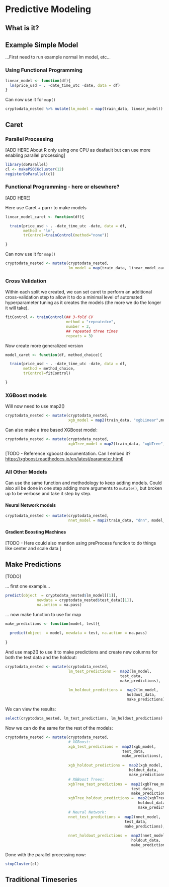 # Predictive Modeling {#predictive-modeling}

## What is it?

<!-- [TODO - Here talk about how models are meant to give us a simpler version of the world that we can extrapolate the information we need out of, but most models don't expect to be perfect so our job is to understand the expected levels of accuracy and put them to the test before we actually make any conclusive descision... edit and add] -->

## Example Simple Model

...First need to run example normal lm model, etc...

### Using Functional Programming

```r
linear_model <- function(df){
  lm(price_usd ~ . -date_time_utc -date, data = df)
}
```

Can now use it for `map()`

```r
cryptodata_nested %>% mutate(lm_model = map(train_data, linear_model))
```

## Caret

### Parallel Processing

[ADD HERE About R only using one CPU as deafault but can use more enabling parallel processing]

```r
library(doParallel)
cl <- makePSOCKcluster(12)
registerDoParallel(cl)
```

### Functional Programming - here or elsewhere?

[ADD HERE]

Here use Caret + purrr to make models

```r
linear_model_caret <- function(df){

  train(price_usd ~ . -date_time_utc -date, data = df,
        method = 'lm',
        trControl=trainControl(method="none"))

}
```

Can now use it for `map()`

```r
cryptodata_nested <- mutate(cryptodata_nested, 
                            lm_model = map(train_data, linear_model_caret))
```

### Cross Validation

Within each split we created, we can set caret to perform an additional cross-validation step to allow it to do a minimal level of automated hyperparameter tuning as it creates the models (the more we do the longer it will take).

```r
fitControl <- trainControl(## 3-fold CV
                           method = "repeatedcv",
                           number = 3,
                           ## repeated three times
                           repeats = 3)
```

<!-- [TODO - here need to explain "method" options like I did in the high-level version (use those images)] -->

Now create more generalized version

```r
model_caret <- function(df, method_choice){

  train(price_usd ~ . -date_time_utc -date, data = df,
        method = method_choice,
        trControl=fitControl)

}
```

### XGBoost models

Will now need to use map2()

```r
cryptodata_nested <- mutate(cryptodata_nested, 
                            xgb_model = map2(train_data, "xgbLinear",model_caret))
```

Can also make a tree based XGBoost model:

```r
cryptodata_nested <- mutate(cryptodata_nested, 
                            xgbTree_model = map2(train_data, "xgbTree",model_caret))
```

[TODO - Reference xgboost documentation. Can I embed it? <https://xgboost.readthedocs.io/en/latest/parameter.html>]

### All Other Models

Can use the same function and methodology to keep adding models. Could also all be done in one step adding more arguments to `mutate()`, but broken up to be verbose and take it step by step.

#### Neural Network models

```r
cryptodata_nested <- mutate(cryptodata_nested, 
                            nnet_model = map2(train_data, "dnn", model_caret))
```

#### Gradient Boosting Machines

<!-- ```{r} -->

<!-- cryptodata_nested <- mutate(cryptodata_nested, -->

<!--                             gbm = map2(train_data, "gbm", model_caret)) -->

<!-- ``` -->

[TODO - Here could also mention using preProcess function to do things like center and scale data ]

## Make Predictions

[TODO]

... first one example...

```r
predict(object  = cryptodata_nested$lm_model[[1]],
              newdata = cryptodata_nested$test_data[[1]],
              na.action = na.pass)
```

... now make function to use for map

```r
make_predictions <- function(model, test){
  
  predict(object  = model, newdata = test, na.action = na.pass)
  
}
```

And use map2() to use it to make predictions and create new columns for both the test data and the holdout:

```r
cryptodata_nested <- mutate(cryptodata_nested, 
                            lm_test_predictions =  map2(lm_model,
                                                   test_data,
                                                   make_predictions),
                            
                            lm_holdout_predictions =  map2(lm_model,
                                                      holdout_data,
                                                      make_predictions))
```

We can view the results:

```r
select(cryptodata_nested, lm_test_predictions, lm_holdout_predictions)
```

Now we can do the same for the rest of the models:

```r
cryptodata_nested <- mutate(cryptodata_nested, 
                            # XGBoost:
                            xgb_test_predictions =  map2(xgb_model,
                                                    test_data,
                                                    make_predictions),
                            
                            xgb_holdout_predictions =  map2(xgb_model,
                                                       holdout_data,
                                                       make_predictions),
                            # XGBoost Trees:
                            xgbTree_test_predictions =  map2(xgbTree_model,
                                                        test_data,
                                                        make_predictions),
                            xgbTree_holdout_predictions =  map2(xgbTree_model,
                                                           holdout_data,
                                                           make_predictions),
                            # Neural Network:
                            nnet_test_predictions =  map2(nnet_model,
                                                     test_data,
                                                     make_predictions),
                            
                            nnet_holdout_predictions =  map2(nnet_model,
                                                        holdout_data,
                                                        make_predictions))
```

Done with the parallel processing now:

```r
stopCluster(cl)
```

## Traditional Timeseries

<!-- [TODO - HERE TALK ABOUT ARIMA AND ETS AND MAKE MODELS! KEEP SAME STRUCTURE AND WILL BE ABLE TO DO postResample()] -->
